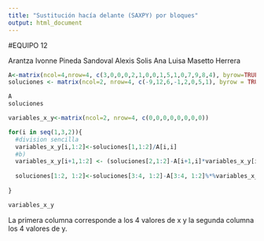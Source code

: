 ---
title: "Sustitución hacía delante (SAXPY) por bloques"
output: html_document
---

#EQUIPO 12 

Arantza Ivonne Pineda Sandoval 
Alexis Solis 
Ana Luisa Masetto Herrera 

```{r}
A<-matrix(ncol=4,nrow=4, c(3,0,0,0,2,1,0,0,1,5,1,0,7,9,8,4), byrow=TRUE)
soluciones <- matrix(ncol=2, nrow=4, c(-9,12,6,-1,2,0,5,1), byrow = TRUE)
```

```{r}
A
soluciones
```

```{r}
variables_x_y<-matrix(ncol=2, nrow=4, c(0,0,0,0,0,0,0,0))

for(i in seq(1,3,2)){
  #division sencilla 
  variables_x_y[i,1:2]<-soluciones[1,1:2]/A[i,i]
  #b) 
  variables_x_y[i+1,1:2] <- (soluciones[2,1:2]-A[i+1,i]*variables_x_y[i,1:2])/A[i+1,i+1]
  
  soluciones[1:2, 1:2]<-soluciones[3:4, 1:2]-A[3:4, 1:2]%*%variables_x_y[1:2, 1:2]
  
}

variables_x_y
```

La primera columna corresponde a los 4 valores de x y la segunda columna los 4 valores de y. 

